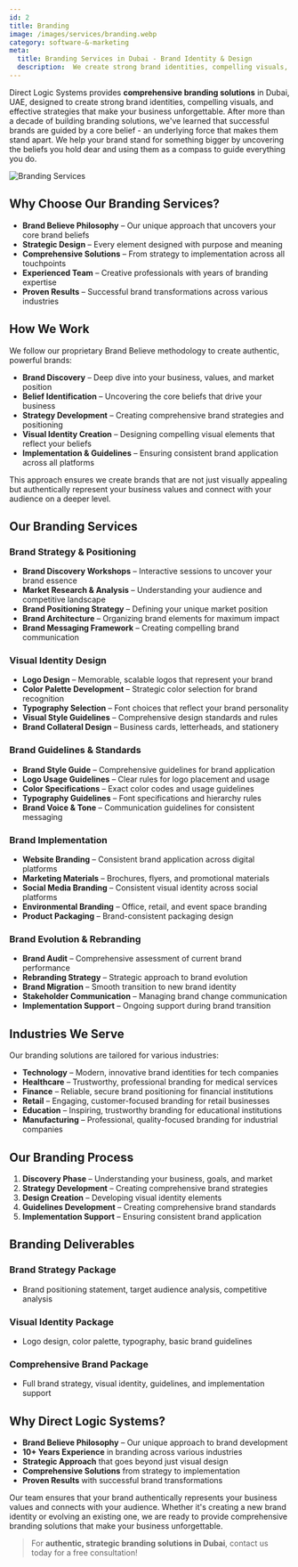 ```yaml
---
id: 2
title: Branding
image: /images/services/branding.webp
category: software-&-marketing
meta:
  title: Branding Services in Dubai - Brand Identity & Design
  description:  We create strong brand identities, compelling visuals, and effective strategies to make your business unforgettable.
---
```



Direct Logic Systems provides **comprehensive branding solutions** in Dubai, UAE, designed to create strong brand identities, compelling visuals, and effective strategies that make your business unforgettable. After more than a decade of building branding solutions, we've learned that successful brands are guided by a core belief - an underlying force that makes them stand apart. We help your brand stand for something bigger by uncovering the beliefs you hold dear and using them as a compass to guide everything you do.

<Image src="/images/branding-services.jpg" alt="Branding Services" width={600} height={400} />

## Why Choose Our Branding Services?

- **Brand Believe Philosophy** – Our unique approach that uncovers your core brand beliefs
- **Strategic Design** – Every element designed with purpose and meaning
- **Comprehensive Solutions** – From strategy to implementation across all touchpoints
- **Experienced Team** – Creative professionals with years of branding expertise
- **Proven Results** – Successful brand transformations across various industries

## How We Work

We follow our proprietary Brand Believe methodology to create authentic, powerful brands:

- **Brand Discovery** – Deep dive into your business, values, and market position
- **Belief Identification** – Uncovering the core beliefs that drive your business
- **Strategy Development** – Creating comprehensive brand strategies and positioning
- **Visual Identity Creation** – Designing compelling visual elements that reflect your beliefs
- **Implementation & Guidelines** – Ensuring consistent brand application across all platforms

This approach ensures we create brands that are not just visually appealing but authentically represent your business values and connect with your audience on a deeper level.

## Our Branding Services

### Brand Strategy & Positioning
- **Brand Discovery Workshops** – Interactive sessions to uncover your brand essence
- **Market Research & Analysis** – Understanding your audience and competitive landscape
- **Brand Positioning Strategy** – Defining your unique market position
- **Brand Architecture** – Organizing brand elements for maximum impact
- **Brand Messaging Framework** – Creating compelling brand communication

### Visual Identity Design
- **Logo Design** – Memorable, scalable logos that represent your brand
- **Color Palette Development** – Strategic color selection for brand recognition
- **Typography Selection** – Font choices that reflect your brand personality
- **Visual Style Guidelines** – Comprehensive design standards and rules
- **Brand Collateral Design** – Business cards, letterheads, and stationery

### Brand Guidelines & Standards
- **Brand Style Guide** – Comprehensive guidelines for brand application
- **Logo Usage Guidelines** – Clear rules for logo placement and usage
- **Color Specifications** – Exact color codes and usage guidelines
- **Typography Guidelines** – Font specifications and hierarchy rules
- **Brand Voice & Tone** – Communication guidelines for consistent messaging

### Brand Implementation
- **Website Branding** – Consistent brand application across digital platforms
- **Marketing Materials** – Brochures, flyers, and promotional materials
- **Social Media Branding** – Consistent visual identity across social platforms
- **Environmental Branding** – Office, retail, and event space branding
- **Product Packaging** – Brand-consistent packaging design

### Brand Evolution & Rebranding
- **Brand Audit** – Comprehensive assessment of current brand performance
- **Rebranding Strategy** – Strategic approach to brand evolution
- **Brand Migration** – Smooth transition to new brand identity
- **Stakeholder Communication** – Managing brand change communication
- **Implementation Support** – Ongoing support during brand transition

## Industries We Serve

Our branding solutions are tailored for various industries:

- **Technology** – Modern, innovative brand identities for tech companies
- **Healthcare** – Trustworthy, professional branding for medical services
- **Finance** – Reliable, secure brand positioning for financial institutions
- **Retail** – Engaging, customer-focused branding for retail businesses
- **Education** – Inspiring, trustworthy branding for educational institutions
- **Manufacturing** – Professional, quality-focused branding for industrial companies

## Our Branding Process

1. **Discovery Phase** – Understanding your business, goals, and market
2. **Strategy Development** – Creating comprehensive brand strategies
3. **Design Creation** – Developing visual identity elements
4. **Guidelines Development** – Creating comprehensive brand standards
5. **Implementation Support** – Ensuring consistent brand application

## Branding Deliverables

### Brand Strategy Package
- Brand positioning statement, target audience analysis, competitive analysis

### Visual Identity Package
- Logo design, color palette, typography, basic brand guidelines

### Comprehensive Brand Package
- Full brand strategy, visual identity, guidelines, and implementation support

## Why Direct Logic Systems?

- **Brand Believe Philosophy** – Our unique approach to brand development
- **10+ Years Experience** in branding across various industries
- **Strategic Approach** that goes beyond just visual design
- **Comprehensive Solutions** from strategy to implementation
- **Proven Results** with successful brand transformations

Our team ensures that your brand authentically represents your business values and connects with your audience. Whether it's creating a new brand identity or evolving an existing one, we are ready to provide comprehensive branding solutions that make your business unforgettable.

> For **authentic, strategic branding solutions in Dubai**, contact us today for a free consultation!

